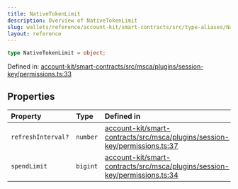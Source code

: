 ```yaml
---
title: NativeTokenLimit
description: Overview of NativeTokenLimit
slug: wallets/reference/account-kit/smart-contracts/src/type-aliases/NativeTokenLimit
layout: reference
---
```


```ts
type NativeTokenLimit = object;
```

Defined in: [account-kit/smart-contracts/src/msca/plugins/session-key/permissions.ts:33](https://github.com/alchemyplatform/aa-sdk/blob/49e74eee8606f480b200b4612d00d950da8a8742/account-kit/smart-contracts/src/msca/plugins/session-key/permissions.ts#L33)

## Properties

| Property                                      | Type     | Defined in                                                                                                                                                                                                                                        |
| :-------------------------------------------- | :------- | :------------------------------------------------------------------------------------------------------------------------------------------------------------------------------------------------------------------------------------------------ |
| <a id="refreshinterval" /> `refreshInterval?` | `number` | [account-kit/smart-contracts/src/msca/plugins/session-key/permissions.ts:37](https://github.com/alchemyplatform/aa-sdk/blob/49e74eee8606f480b200b4612d00d950da8a8742/account-kit/smart-contracts/src/msca/plugins/session-key/permissions.ts#L37) |
| <a id="spendlimit" /> `spendLimit`            | `bigint` | [account-kit/smart-contracts/src/msca/plugins/session-key/permissions.ts:34](https://github.com/alchemyplatform/aa-sdk/blob/49e74eee8606f480b200b4612d00d950da8a8742/account-kit/smart-contracts/src/msca/plugins/session-key/permissions.ts#L34) |
